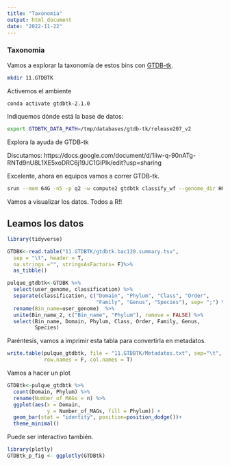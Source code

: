 ```yaml
---
title: "Taxonomia"
output: html_document
date: "2022-11-22"
---
```

### Taxonomia

Vamos a explorar la taxonomía de estos bins con [GTDB-tk](https://github.com/Ecogenomics/GTDBTk).

```bash
mkdir 11.GTDBTK
```

Activemos el ambiente

```bash
conda activate gtdbtk-2.1.0
```

Indiquemos dónde está la base de datos:

```bash
export GTDBTK_DATA_PATH=/tmp/databases/gtdb-tk/release207_v2 
```

Explora la ayuda de GTDB-tk

Discutamos: https://docs.google.com/document/d/1iiw-q-90nATg-RNTd9nU8L1XE5xoDRC6j19JC1GiPIk/edit?usp=sharing

Excelente, ahora en equipos vamos a correr GTDB-tk.

```bash
srun --mem 64G -n5 -p q2 -w compute2 gtdbtk classify_wf --genome_dir HQ_bins --out_dir GTDBTK_out --cpus 5 -x fa 
```

Vamos a visualizar los datos. Todos a R!!

## Leamos los datos

```r
library(tidyverse)
```

```r
GTDBK<-read.table("11.GTDBTK/gtdbtk.bac120.summary.tsv", 
  sep = "\t", header = T, 
  na.strings ="", stringsAsFactors= F)%>%
  as_tibble()
```

```r
pulque_gtdbtk<-GTDBK %>%
  select(user_genome, classification) %>%
  separate(classification, c("Domain", "Phylum", "Class", "Order",
                             "Family", "Genus", "Species"), sep= ";") %>%
  rename(Bin_name=user_genome)  %>%
  unite(Bin_name_2, c("Bin_name", "Phylum"), remove = FALSE) %>%
  select(Bin_name, Domain, Phylum, Class, Order, Family, Genus, 
         Species)
```

Paréntesis, vamos a imprimir esta tabla para convertirla en metadatos.

```r
write.table(pulque_gtdbtk, file = "11.GTDBTK/Metadatos.txt", sep="\t", quote = F,
            row.names = F, col.names = T)
```

Vamos a hacer un plot

```r
GTDBtk<-pulque_gtdbtk %>%
  count(Domain, Phylum) %>%
  rename(Number_of_MAGs = n) %>%
  ggplot(aes(x = Domain, 
             y = Number_of_MAGs, fill = Phylum)) + 
  geom_bar(stat = "identity", position=position_dodge())+
  theme_minimal()
```

Puede ser interactivo también.

```r
library(plotly)
GTDBtk_p_fig <- ggplotly(GTDBtk)
```

